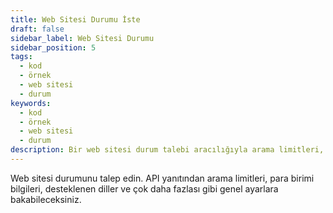 ```yaml
---
title: Web Sitesi Durumu İste
draft: false
sidebar_label: Web Sitesi Durumu
sidebar_position: 5
tags:
  - kod
  - örnek
  - web sitesi
  - durum
keywords:
  - kod
  - örnek
  - web sitesi
  - durum
description: Bir web sitesi durum talebi aracılığıyla arama limitleri, para birimi bilgileri ve desteklenen diller gibi ayarları keşfedin. Bu API örneği ile öğrenin.
---
```



Web sitesi durumunu talep edin. API yanıtından arama limitleri, para birimi bilgileri, desteklenen diller ve çok daha fazlası gibi genel ayarlara bakabileceksiniz.

<SandboxIframe sandbox={sandboxes.website_status}/>
